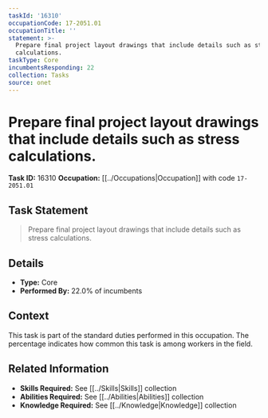 ```yaml
---
taskId: '16310'
occupationCode: 17-2051.01
occupationTitle: ''
statement: >-
  Prepare final project layout drawings that include details such as stress
  calculations.
taskType: Core
incumbentsResponding: 22
collection: Tasks
source: onet
---
```

# Prepare final project layout drawings that include details such as stress calculations.

**Task ID:** 16310
**Occupation:** [[../Occupations|Occupation]] with code `17-2051.01`

## Task Statement

> Prepare final project layout drawings that include details such as stress calculations.

## Details

- **Type:** Core
- **Performed By:** 22.0% of incumbents

## Context

This task is part of the standard duties performed in this occupation. The percentage indicates how common this task is among workers in the field.

## Related Information

- **Skills Required:** See [[../Skills|Skills]] collection
- **Abilities Required:** See [[../Abilities|Abilities]] collection
- **Knowledge Required:** See [[../Knowledge|Knowledge]] collection

